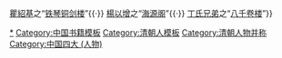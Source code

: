 {{并称|晚清四大藏書家|[[陸心源]]之“[[皕宋楼]]”{{·}} [[瞿紹基]]之“[[铁琴铜剑楼]]”{{·}} [[杨以增|楊以增]]之“[[海源阁]]”{{·}} [[丁氏兄弟]]之“[[八千卷楼]]”}}<noinclude>
[[Category:清朝藏書家|*]]
[[Category:中国书籍模板]]
[[Category:清朝人模板]]
[[Category:清朝人物并称]]
[[Category:中国四大 (人物)]]</noinclude>